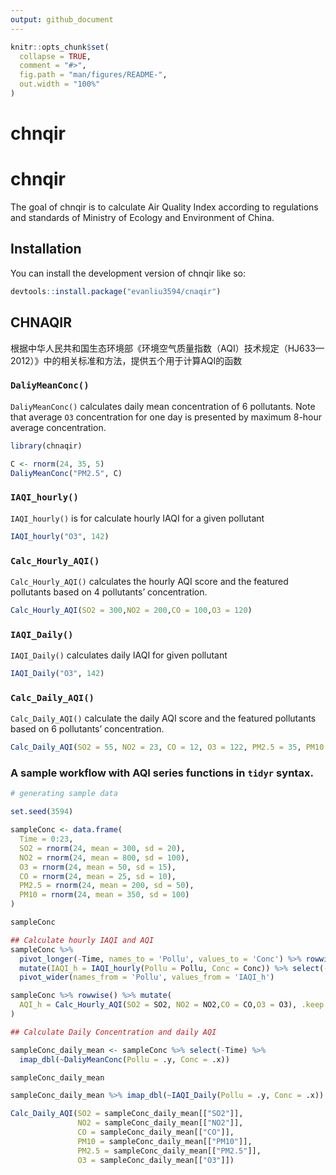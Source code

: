 ```yaml
---
output: github_document
---
```


<!-- README.md is generated from README.Rmd. Please edit that file -->

```r
knitr::opts_chunk$set(
  collapse = TRUE,
  comment = "#>",
  fig.path = "man/figures/README-",
  out.width = "100%"
)
```

# chnqir

<!-- badges: start -->
<!-- badges: end -->


# chnqir

<!-- badges: start -->
<!-- badges: end -->

The goal of chnqir is to calculate Air Quality Index according to regulations and standards of Ministry of Ecology and Environment of China.

## Installation

You can install the development version of chnqir like so:

``` r
devtools::install.package("evanliu3594/cnaqir")
```

## CHNAQIR

根据中华人民共和国生态环境部《环境空气质量指数（AQI）技术规定（HJ633—2012）》中的相关标准和方法，提供五个用于计算AQI的函数

### `DaliyMeanConc()`
`DaliyMeanConc()` calculates daily mean concentration of 6 pollutants. Note that average `O3` concentration for one day is presented by maximum 8-hour average concentration.

```r
library(chnaqir)

C <- rnorm(24, 35, 5)
DaliyMeanConc("PM2.5", C)
```

### `IAQI_hourly()`
`IAQI_hourly()` is for calculate hourly IAQI for a given pollutant
```r
IAQI_hourly("O3", 142)
```

### `Calc_Hourly_AQI()`
`Calc_Hourly_AQI()` calculates the hourly AQI score and the featured pollutants based on 4 pollutants' concentration.

```r
Calc_Hourly_AQI(SO2 = 300,NO2 = 200,CO = 100,O3 = 120)
```

### `IAQI_Daily()`
`IAQI_Daily()` calculates daily IAQI for given pollutant

```r
IAQI_Daily("O3", 142)
```

### `Calc_Daily_AQI()`
`Calc_Daily_AQI()` calculate the daily AQI score and the featured pollutants based on 6 pollutants' concentration.

```r
Calc_Daily_AQI(SO2 = 55, NO2 = 23, CO = 12, O3 = 122, PM2.5 = 35, PM10 = 55)
```

### A sample workflow with AQI series functions in `tidyr` syntax.

```r
# generating sample data

set.seed(3594)

sampleConc <- data.frame(
  Time = 0:23,
  SO2 = rnorm(24, mean = 300, sd = 20),
  NO2 = rnorm(24, mean = 800, sd = 100),
  O3 = rnorm(24, mean = 50, sd = 15),
  CO = rnorm(24, mean = 25, sd = 10),
  PM2.5 = rnorm(24, mean = 200, sd = 50),
  PM10 = rnorm(24, mean = 350, sd = 100)
)

sampleConc
```

```r
## Calculate hourly IAQI and AQI
sampleConc %>% 
  pivot_longer(-Time, names_to = 'Pollu', values_to = 'Conc') %>% rowwise() %>% 
  mutate(IAQI_h = IAQI_hourly(Pollu = Pollu, Conc = Conc)) %>% select(-Conc) %>% 
  pivot_wider(names_from = 'Pollu', values_from = 'IAQI_h')

sampleConc %>% rowwise() %>% mutate(
  AQI_h = Calc_Hourly_AQI(SO2 = SO2, NO2 = NO2,CO = CO,O3 = O3), .keep = 'none'
)
```
```r
## Calculate Daily Concentration and daily AQI

sampleConc_daily_mean <- sampleConc %>% select(-Time) %>% 
  imap_dbl(~DaliyMeanConc(Pollu = .y, Conc = .x))

sampleConc_daily_mean

sampleConc_daily_mean %>% imap_dbl(~IAQI_Daily(Pollu = .y, Conc = .x))

Calc_Daily_AQI(SO2 = sampleConc_daily_mean[["SO2"]],
               NO2 = sampleConc_daily_mean[["NO2"]],
               CO = sampleConc_daily_mean[["CO"]],
               PM10 = sampleConc_daily_mean[["PM10"]],
               PM2.5 = sampleConc_daily_mean[["PM2.5"]],
               O3 = sampleConc_daily_mean[["O3"]])
```

